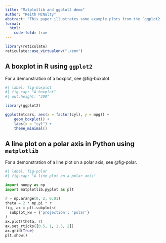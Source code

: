 ```yaml
---
title: "Matplotlib and ggplot2 demo"
author: "Keith McNulty"
abstract: "This paper illustrates some example plots from the `ggplot2` R package and the `matplotlib` Python package.  Both of these packages offer powerful options for visualizing data."
format:
  html:
    code-fold: true
---
```


```r
library(reticulate)
reticulate::use_virtualenv("./env")
```

## A boxplot in R using `ggplot2`

For a demonstration of a boxplot, see @fig-boxplot.

```r
#| label: fig-boxplot
#| fig-cap: "A boxplot"
#| out.height: "200"

library(ggplot2)

ggplot(mtcars, aes(x = factor(cyl), y = mpg)) +
    geom_boxplot() +
    labs(x = "cyl") +
    theme_minimal()
```

\newpage

## A line plot on a polar axis in Python using `matplotlib`
For a demonstration of a line plot on a polar axis, see @fig-polar.

```python
#| label: fig-polar
#| fig-cap: "A line plot on a polar axis"

import numpy as np
import matplotlib.pyplot as plt

r = np.arange(0, 2, 0.01)
theta = 2 * np.pi * r
fig, ax = plt.subplots(
  subplot_kw = {'projection': 'polar'} 
)
ax.plot(theta, r)
ax.set_rticks([0.5, 1, 1.5, 2])
ax.grid(True)
plt.show()
```
